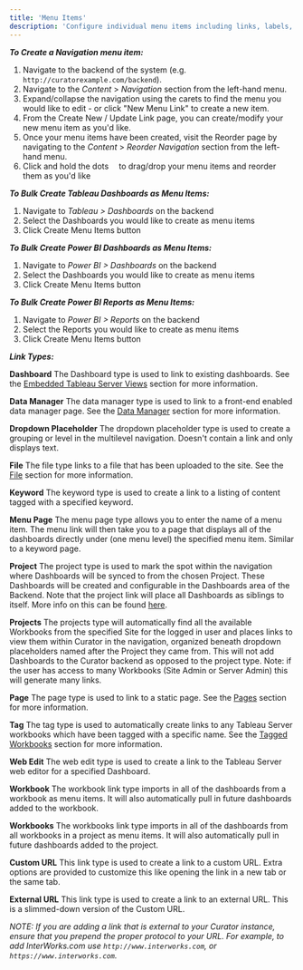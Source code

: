 ---
title: 'Menu Items'
description: 'Configure individual menu items including links, labels, icons, and access permissions for effective site navigation.'
---

***To Create a Navigation menu item:***

1. Navigate to the backend of the system (e.g. `http://curatorexample.com/backend`).
2. Navigate to the *Content* > *Navigation* section from the left-hand menu.
3. Expand/collapse the navigation using the carets to find the menu you would like to edit - or click "New Menu Link" to
 create a new item.
4. From the Create New / Update Link page, you can create/modify your new menu item as you'd like.
5. Once your menu items have been created, visit the Reorder page by navigating to the *Content* > *Reorder Navigation*
section from the left-hand menu.
6. Click and hold the dots ⠀ to drag/drop your menu items and reorder them as you'd like

***To Bulk Create Tableau Dashboards as Menu Items:***

1. Navigate to *Tableau > Dashboards* on the backend
2. Select the Dashboards you would like to create as menu items
3. Click Create Menu Items button

***To Bulk Create Power BI Dashboards as Menu Items:***

1. Navigate to *Power BI > Dashboards* on the backend
2. Select the Dashboards you would like to create as menu items
3. Click Create Menu Items button

***To Bulk Create Power BI Reports as Menu Items:***

1. Navigate to *Power BI > Reports* on the backend
2. Select the Reports you would like to create as menu items
3. Click Create Menu Items button

***Link Types:***

**Dashboard**
The Dashboard type is used to link to existing dashboards.  See the [Embedded Tableau Server Views](https://curator.interworks.com/page/kb/documentationtableau-dashboards/embedded-tableau-server-views/1044)
section for more information.

**Data Manager**
The data manager type is used to link to a front-end enabled data manager page. See the [Data Manager](https://curator.interworks.com/page/kb/embedding-using-analyticsdata-manager/data-manager-basics/1253)
section for more information.

**Dropdown Placeholder**
The dropdown placeholder type is used to create a grouping or level in the multilevel navigation. Doesn't contain a link
and only displays text.

**File**
The file type links to a file that has been uploaded to the site. See the [File](https://curator.interworks.com/page/kb/site-content-designfiles/files/1077)
section for more information.

**Keyword**
The keyword type is used to create a link to a listing of content tagged with a specified keyword.

**Menu Page**
The menu page type allows you to enter the name of a menu item. The menu link will then take you to a page that displays
all of the dashboards directly under (one menu level) the specified menu item. Similar to a keyword page.

**Project**
The project type is used to mark the spot within the navigation where Dashboards will be synced to from the chosen Project.
These Dashboards will be created and configurable in the Dashboards area of the Backend. Note that the project link will
place all Dashboards as siblings to itself. More info on this can be found [here](https://interworks.com/blog/morr/2017/11/22/automatically-sync-your-dashboards-portals-tableau/).

**Projects**
The projects type will automatically find all the available Workbooks from the specified Site for the logged in user and
places links to view them within Curator in the navigation, organized beneath dropdown placeholders named after the Project
they came from. This will not add Dashboards to the Curator backend as opposed to the project type. Note: if the user has
access to many Workbooks (Site Admin or Server Admin) this will generate many links.

**Page**
The page type is used to link to a static page.  See the [Pages](https://curator.interworks.com/page/kb/site-content-designpages/pages-overview/1078)
section for more information.

**Tag**
The tag type is used to automatically create links to any Tableau Server workbooks which have been tagged with a specific
name. See the [Tagged Workbooks](https://curator.interworks.com/page/kb/site-content-designmenus/tagged-workbooks/1046)
section for more information.

**Web Edit**
The web edit type is used to create a link to the Tableau Server web editor for a specified Dashboard.

**Workbook**
The workbook link type imports in all of the dashboards from a workbook as menu items. It will also automatically pull in
future dashboards added to the workbook.

**Workbooks**
The workbooks link type imports in all of the dashboards from all workbooks in a project as menu items. It will also automatically
pull in future dashboards added to the project.

**Custom URL**
This link type is used to create a link to a custom URL. Extra options are provided to customize this like opening the link
in a new tab or the same tab.

**External URL**
This link type is used to create a link to an external URL. This is a slimmed-down version of the Custom URL.

*NOTE: If you are adding a link that is external to your Curator instance, ensure that you prepend the proper protocol to
your URL. For example, to add InterWorks.com use `http://www.interworks.com`, or `https://www.interworks.com`.*
